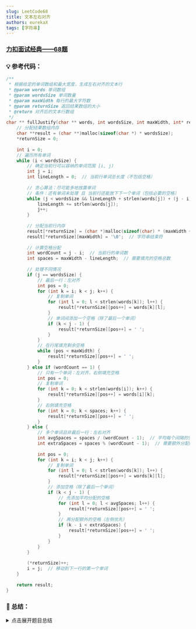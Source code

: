 ```yaml
---
slug: LeetCode68
title: 文本左右对齐
authors: eurekaX
tags: [字符串]
---
```



### <B2>[力扣面试经典——68题](https://leetcode.cn/problems/text-justification/description/?envType=study-plan-v2&envId=top-interview-150 "力扣")</B2>

<!-- truncate -->


### 💡 参考代码：

```c
/**
 * 根据给定的单词数组和最大宽度，生成左右对齐的文本行
 * @param words 单词数组
 * @param wordsSize 单词数量
 * @param maxWidth 每行的最大字符数
 * @param returnSize 返回结果数组的大小
 * @return 对齐后的文本行数组
 */
char ** fullJustify(char ** words, int wordsSize, int maxWidth, int* returnSize){
    // 分配结果数组内存
    char **result = (char **)malloc(sizeof(char *) * wordsSize);
    *returnSize = 0;
    
    int i = 0;
    // 遍历所有单词
    while (i < wordsSize) {
        // 确定当前行可以容纳的单词范围 [i, j)
        int j = i;
        int lineLength = 0;  // 当前行单词总长度（不包括空格）
        
        // 贪心算法：尽可能多地放置单词
        // 条件：还有单词未处理 且 当前行还能放下下一个单词（包括必要的空格）
        while (j < wordsSize && lineLength + strlen(words[j]) + (j - i) <= maxWidth) {
            lineLength += strlen(words[j]);
            j++;
        }
        
        // 分配当前行内存
        result[*returnSize] = (char *)malloc(sizeof(char) * (maxWidth + 1));
        result[*returnSize][maxWidth] = '\0';  // 字符串结束符
        
        // 计算空格分配
        int wordCount = j - i;  // 当前行的单词数
        int spaces = maxWidth - lineLength;  // 需要填充的空格总数
        
        // 处理不同情况
        if (j == wordsSize) {
            // 最后一行：左对齐
            int pos = 0;
            for (int k = i; k < j; k++) {
                // 复制单词
                for (int l = 0; l < strlen(words[k]); l++) {
                    result[*returnSize][pos++] = words[k][l];
                }
                // 单词间添加一个空格（除了最后一个单词）
                if (k < j - 1) {
                    result[*returnSize][pos++] = ' ';
                }
            }
            // 在行尾填充剩余空格
            while (pos < maxWidth) {
                result[*returnSize][pos++] = ' ';
            }
        } else if (wordCount == 1) {
            // 只有一个单词：左对齐，右侧填充空格
            int pos = 0;
            // 复制单词
            for (int k = 0; k < strlen(words[i]); k++) {
                result[*returnSize][pos++] = words[i][k];
            }
            // 右侧填充空格
            for (int k = 0; k < spaces; k++) {
                result[*returnSize][pos++] = ' ';
            }
        } else {
            // 多个单词且非最后一行：左右对齐
            int avgSpaces = spaces / (wordCount - 1);  // 平均每个间隔的空格数
            int extraSpaces = spaces % (wordCount - 1);  // 需要额外分配的空格数
            
            int pos = 0;
            for (int k = i; k < j; k++) {
                // 复制单词
                for (int l = 0; l < strlen(words[k]); l++) {
                    result[*returnSize][pos++] = words[k][l];
                }
                // 添加空格（除了最后一个单词）
                if (k < j - 1) {
                    // 先添加平均分配的空格
                    for (int l = 0; l < avgSpaces; l++) {
                        result[*returnSize][pos++] = ' ';
                    }
                    // 再分配额外的空格（左侧优先）
                    if (k - i < extraSpaces) {
                        result[*returnSize][pos++] = ' ';
                    }
                }
            }
        }
        
        (*returnSize)++;
        i = j;  // 移动到下一行的第一个单词
    }
    
    return result;
}
```

### 📖 总结：

<details>
<summary>点击展开题目总结</summary>
# 🤔 字符串左右对齐

---

## 1️⃣ 题目核心信息

🎯 **功能描述**：给定一个单词数组和最大行宽，将单词重新排版成每行恰好有 maxWidth 个字符且左右两端对齐的文本，最后一行左对齐。

📥 **输入输出**：
- **输入**：
  - `words`: 单词数组，每个元素是一个非空字符串
  - `wordsSize`: 单词数组长度
  - `maxWidth`: 每行最大字符数
- **输出**：
  - 返回重新排版后的字符串数组
  - `returnSize`: 返回数组的实际大小

---

## 2️⃣ 实现原理

💡 **核心思路**：使用贪心算法，每行尽可能多地放置单词，然后根据对齐规则分配空格。

📋 **实现步骤**：
1. 遍历单词数组，确定每一行可以放置的单词范围
2. 根据行的类型（最后一行、单个单词行、普通行）采用不同的空格分配策略
3. 对于普通行，计算平均空格数和额外空格数，左侧优先分配额外空格
4. 构造每行字符串并添加到结果数组中

---

## 3️⃣ 关键点解析

### 🎯 代码技巧
- **贪心策略**：每行尽可能多地放置单词，通过 `lineLength + strlen(words[j]) + (j - i) <= maxWidth` 判断
- **空格均匀分配**：使用除法和取模运算分别计算平均空格数和额外空格数
- **边界处理**：针对最后一行、单个单词行等特殊情况采用不同的对齐策略

## 4️⃣ 使用场景

### ✅ 适用情况：
- 文本排版和格式化
- 打印预览和文档处理
- 控制台输出格式化

### ⚠️ 前提条件：
- 每个单词长度不超过 maxWidth
- 单词数组至少包含一个单词
- maxWidth 大于等于1

## 5️⃣ 复杂度分析

- ⏱️ 时间复杂度：O(N × M)，其中 N 是单词总数，M 是最大宽度，需要遍历每个单词并构造每行字符串

- 💾 空间复杂度：O(M)，用于存储每行结果字符串

## 6️⃣ 注意事项

### 🚩 边界情况：
- 最后一行需要特殊处理为左对齐
- 只包含一个单词的行需要左对齐
- 空格不能均匀分配时需要左侧优先

### 💥 易错点：
- 忘记处理最后一行的左对齐特殊情况
- 空格分配不均匀，右侧空格多于左侧
- 单词间空格计算错误，没有考虑单词数量与间隔数的关系

## 7⃣ 补充说明

以示例1为例：

- `words = ["This", "is", "an", "example", "of", "text", "justification."]`
- `maxWidth = 16`

## 执行步骤详解

### 第一行处理

#### 确定单词范围：
- 从索引0开始（"This"）
- 尝试添加单词："This"(4字符) + "is"(2字符) + "an"(2字符) + "example"(7字符)
- 计算总长度：4 + 2 + 2 + 7 = 15字符
- 计算空格：3个间隔（4个单词间需要3个空格）
- 总计：15 + 3 = 18 > 16，超出限制
- 回退到："This"(4) + "is"(2) + "an"(2) = 8字符，2个间隔
- 总计：8 + 2 = 10 ≤ 16，符合要求
- 所以第一行单词为：["This", "is", "an"]

#### 空格分配：
- 单词总长度：4 + 2 + 2 = 8
- 需要空格数：16 - 8 = 8个空格
- 单词间隔数：3 - 1 = 2个间隔
- 平均每个间隔：8 / 2 = 4个空格
- 额外空格：8 % 2 = 0个
- 每个间隔都放4个空格

#### 构造结果：
```
"This" + "    " + "is" + "    " + "an" = "This    is    an"
```

### 第二行处理

#### 确定单词范围：
- 从索引3开始（"example"）
- 尝试添加："example"(7) + "of"(2) + "text"(4) = 13字符
- 空格间隔：2个
- 总计：13 + 2 = 15 ≤ 16，符合要求
- 所以第二行单词为：["example", "of", "text"]

#### 空格分配：
- 单词总长度：7 + 2 + 4 = 13
- 需要空格数：16 - 13 = 3个空格
- 单词间隔数：3 - 1 = 2个间隔
- 平均每个间隔：3 / 2 = 1个空格
- 额外空格：3 % 2 = 1个
- 第一个间隔放：1 + 1 = 2个空格
- 第二个间隔放：1个空格

#### 构造结果：
```
"example" + "  " + "of" + " " + "text" = "example  of text"
```

### 第三行处理（最后一行）

#### 确定单词范围：
- 从索引6开始（"justification."）
- 只剩这一个单词，长度为15 ≤ 16
- 所以第三行为：["justification."]

#### 特殊处理：
- 由于是最后一行，采用左对齐
- 单词后不添加额外空格（只有一个单词）
- 行尾填充剩余空格：16 - 15 = 1个空格

#### 构造结果：
```
"justification." + " " = "justification.  "
```

## 最终输出
```
[
   "This    is    an",
   "example  of text",
   "justification.  "
]
```

通过这个例子可以看出，算法的核心在于：

1.贪心地确定每行单词数量

2.根据行的类型采用不同的空格分配策略

3.特别处理最后一行的左对齐要求
</details>
